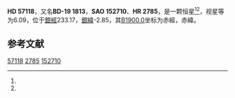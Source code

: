 {{Starbox begin
| name = HD 57118
}}
{{Starbox observe
| epoch = [[J2000.0|J2000.0]]
| constell = {{星座名待查}}<ref name=SIMBAD>{{cite web
 | url=http://simbad.u-strasbg.fr/simbad/sim-id?Ident=HR+2785
 | title =Pulsating variable Star
 | publisher=Centre de Données astronomiques de Strasbourg
 | work=SIMBAD
 | accessdate=2012-07-13}}</ref><ref name=DATA>{{cite web
 | url=http://vizier.u-strasbg.fr/viz-bin/VizieR-5?-out.add=.&-source=5050&-corr=PK=HR&-out.max=9999&HR=2785
 | title=VizieR Detailed Page
 | accessdate=2012-07-13
 | archive-date=2016-03-05
 | archive-url=https://web.archive.org/web/20160305023916/http://vizier.u-strasbg.fr/viz-bin/VizieR-5?-out.add=.&-source=5050&-corr=PK=HR&-out.max=9999&HR=2785
 | dead-url=no
 }}</ref>
| 星官 = 
| ra = {{RA|7|19|2}}<ref name=SIMBAD /><ref name=DATA />
| dec = {{DEC|-19|16|49}}<ref name=SIMBAD /><ref name=DATA />
| appmag_v = 6.09<ref name=SIMBAD /><ref name=DATA />
}}
{{Starbox character
| class = F0Iab-Ib<ref name=SIMBAD /><ref name=DATA />
| b-v = 0.62<ref name=SIMBAD /><ref name=DATA />
| u-b = 0.35<ref name=SIMBAD /><ref name=DATA />
| r-i = <ref name=SIMBAD /><ref name=DATA />
| variable = 
}}
{{Starbox astrometry
| radial_v = 0.35
| prop_mo_ra = 62
| parallax = 
| p_error = 
}}
{{Starbox catalog
| names =BD-19 1813，[[SAO星表|SAO]] 152710，[[HD星表|HD]] 57118，[[HR星表|HR]] 2785}}
{{Starbox reference |Simbad=HR+2785}}
{{Starbox end}}

'''HD 57118'''，又名'''BD-19 1813'''，'''SAO 152710'''、'''HR 2785'''，是一颗恒星<ref name=SIMBAD /><ref name=DATA />，视星等为6.09，位于[[銀道座標系|銀經]]233.17，[[銀道座標系|銀緯]]-2.85，其[[B1900.0|B1900.0]]坐标为赤經{{RA|7|14|38.5}}，赤緯{{DEC|-19|-2.85|50}}。

== 参考文献 ==
{{reflist}}

{{star-stub}}

[[Category:HD和HDE天體|57118]]
[[Category:HR天體|2785]]
[[Category:SAO天體|152710]]